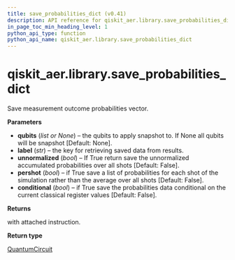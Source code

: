 ```yaml
---
title: save_probabilities_dict (v0.41)
description: API reference for qiskit_aer.library.save_probabilities_dict in qiskit v0.41
in_page_toc_min_heading_level: 1
python_api_type: function
python_api_name: qiskit_aer.library.save_probabilities_dict
---
```


<span id="qiskit-aer-library-save-probabilities-dict" />

# qiskit\_aer.library.save\_probabilities\_dict

<Function id="qiskit_aer.library.save_probabilities_dict" isDedicatedPage={true} github="https://github.com/qiskit/qiskit-aer/tree/stable/0.11/qiskit_aer/library/save_instructions/save_probabilities.py" signature="save_probabilities_dict(self, qubits=None, label='probabilities', unnormalized=False, pershot=False, conditional=False)">
  Save measurement outcome probabilities vector.

  **Parameters**

  *   **qubits** (*list or None*) – the qubits to apply snapshot to. If None all qubits will be snapshot \[Default: None].
  *   **label** (*str*) – the key for retrieving saved data from results.
  *   **unnormalized** (*bool*) – If True return save the unnormalized accumulated probabilities over all shots \[Default: False].
  *   **pershot** (*bool*) – if True save a list of probabilities for each shot of the simulation rather than the average over all shots \[Default: False].
  *   **conditional** (*bool*) – if True save the probabilities data conditional on the current classical register values \[Default: False].

  **Returns**

  with attached instruction.

  **Return type**

  [QuantumCircuit](qiskit.circuit.QuantumCircuit "qiskit.circuit.QuantumCircuit")
</Function>


